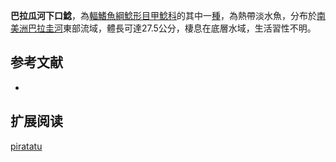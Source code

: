 {{Speciesbox
| name = 巴拉瓜河下口鯰
| image = 
| image_width = 250px
| image_caption = 
| status = NE
| status_system = IUCN3.1
| genus = Hypostomus
| species = piratatu
| authority = [[Weber|Weber]], 1986
| synonyms = 
}}

'''巴拉瓜河下口鯰'''，為[[輻鰭魚綱|輻鰭魚綱]][[鯰形目|鯰形目]][[甲鯰科|甲鯰科]]的其中一[[種|種]]，為熱帶淡水魚，分布於[[南美洲|南美洲]][[巴拉圭河|巴拉圭河]]東部流域，體長可達27.5公分，棲息在底層水域，生活習性不明。
==参考文献==
*{{FishBase_species|genus=Hypostomus|species=piratatu|year=2015|month=1}}

== 扩展阅读 ==
{{refbegin}}
{{wikispecies-inline|Hypostomus piratatu|巴拉瓜河下口鯰}}
{{refend}}
{{Taxonbar|from=Q6431312}}

[[Category:下口鯰屬|piratatu]]